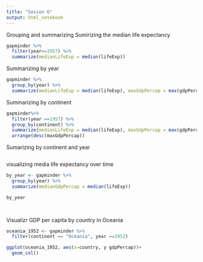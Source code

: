 ```yaml
---
title: "Sesion 6"
output: html_notebook
---
```


Grouping and summarizing 
Sumirizing the median life expectancy

```r
gapminder %>%
  filter(year==1957) %>% 
  summarize(medianLifeExp = median(lifeExp))
```

Summarizing by year
```r
gapminder %>%
  group_by(year) %>% 
  summarize(medianLifeExp = median(lifeExp), maxGdpPercap = max(gdpPercap))
```

Summarizing by continent
```r

gapminder%>%
  filter(year ==1957) %>%
  group_by(continent) %>%
  summarize(medianLifeExp = median(lifeExp), maxGdpPercap = max(gdpPercap)) %>%
  arrange(desc(maxGdpPercap))
```


Sumarizing by continent and year
```r

```



visualizing media life expectancy over time
```r
by_year <- gapminder %>%
  group_by(year) %>%
  summarize(medianGdpPercap = median(lifeExp))

by_year

 

```

Visualizr GDP per capita by country in Oceania
```r

oceania_1952 <- gapminder %>%
  filter(continent == "Oceania", year ==1952)

ggplot(oceania_1952, aes(x=country, y gdpPercap))+
  geom_col()
```

